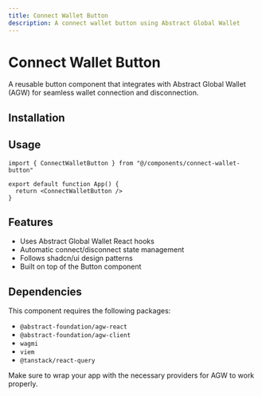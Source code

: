 ```yaml
---
title: Connect Wallet Button
description: A connect wallet button using Abstract Global Wallet
---
```


# Connect Wallet Button

A reusable button component that integrates with Abstract Global Wallet (AGW) for seamless wallet connection and disconnection.

<ComponentPreview name="connect-wallet-button" />

## Installation

<ComponentSource name="connect-wallet-button" />

## Usage

```tsx
import { ConnectWalletButton } from "@/components/connect-wallet-button"

export default function App() {
  return <ConnectWalletButton />
}
```

## Features

- Uses Abstract Global Wallet React hooks
- Automatic connect/disconnect state management
- Follows shadcn/ui design patterns
- Built on top of the Button component

## Dependencies

This component requires the following packages:

- `@abstract-foundation/agw-react`
- `@abstract-foundation/agw-client`
- `wagmi`
- `viem`
- `@tanstack/react-query`

Make sure to wrap your app with the necessary providers for AGW to work properly.